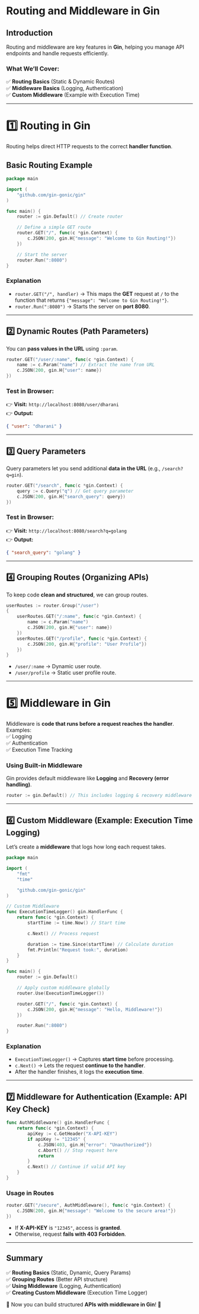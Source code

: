# **Routing and Middleware in Gin**

## **Introduction**

Routing and middleware are key features in **Gin**, helping you manage API endpoints and handle requests efficiently.

### **What We’ll Cover:**

✅ **Routing Basics** (Static & Dynamic Routes)  
✅ **Middleware Basics** (Logging, Authentication)  
✅ **Custom Middleware** (Example with Execution Time)

---

# **1️⃣ Routing in Gin**

Routing helps direct HTTP requests to the correct **handler function**.

## **Basic Routing Example**

```go filename="main.go" copy
package main

import (
    "github.com/gin-gonic/gin"
)

func main() {
    router := gin.Default() // Create router

    // Define a simple GET route
    router.GET("/", func(c *gin.Context) {
        c.JSON(200, gin.H{"message": "Welcome to Gin Routing!"})
    })

    // Start the server
    router.Run(":8080")
}
```

### **Explanation**

- `router.GET("/", handler)` → This maps the **GET** request at `/` to the function that returns `{"message": "Welcome to Gin Routing!"}`.
- `router.Run(":8080")` → Starts the server on **port 8080**.

---

## **2️⃣ Dynamic Routes (Path Parameters)**

You can **pass values in the URL** using `:param`.

```go filename="main.go" copy
router.GET("/user/:name", func(c *gin.Context) {
    name := c.Param("name") // Extract the name from URL
    c.JSON(200, gin.H{"user": name})
})
```

### **Test in Browser:**

👉 **Visit:** `http://localhost:8080/user/dharani`  
👉 **Output:**

```json
{ "user": "dharani" }
```

---

## **3️⃣ Query Parameters**

Query parameters let you send additional **data in the URL** (e.g., `/search?q=gin`).

```go filename="main.go" copy
router.GET("/search", func(c *gin.Context) {
    query := c.Query("q") // Get query parameter
    c.JSON(200, gin.H{"search_query": query})
})
```

### **Test in Browser:**

👉 **Visit:** `http://localhost:8080/search?q=golang`  
👉 **Output:**

```json
{ "search_query": "golang" }
```

---

## **4️⃣ Grouping Routes (Organizing APIs)**

To keep code **clean and structured**, we can group routes.

```go filename="main.go" copy
userRoutes := router.Group("/user")
{
    userRoutes.GET("/:name", func(c *gin.Context) {
        name := c.Param("name")
        c.JSON(200, gin.H{"user": name})
    })
    userRoutes.GET("/profile", func(c *gin.Context) {
        c.JSON(200, gin.H{"profile": "User Profile"})
    })
}
```

- `/user/:name` → Dynamic user route.
- `/user/profile` → Static user profile route.

---

# **5️⃣ Middleware in Gin**

Middleware is **code that runs before a request reaches the handler**.  
Examples:  
✅ Logging  
✅ Authentication  
✅ Execution Time Tracking

### **Using Built-in Middleware**

Gin provides default middleware like **Logging** and **Recovery (error handling)**.

```go filename="main.go" copy
router := gin.Default() // This includes logging & recovery middleware
```

---

## **6️⃣ Custom Middleware (Example: Execution Time Logging)**

Let’s create a **middleware** that logs how long each request takes.

```go filename="main.go" copy
package main

import (
    "fmt"
    "time"

    "github.com/gin-gonic/gin"
)

// Custom Middleware
func ExecutionTimeLogger() gin.HandlerFunc {
    return func(c *gin.Context) {
        startTime := time.Now() // Start time

        c.Next() // Process request

        duration := time.Since(startTime) // Calculate duration
        fmt.Println("Request took:", duration)
    }
}

func main() {
    router := gin.Default()

    // Apply custom middleware globally
    router.Use(ExecutionTimeLogger())

    router.GET("/", func(c *gin.Context) {
        c.JSON(200, gin.H{"message": "Hello, Middleware!"})
    })

    router.Run(":8080")
}
```

### **Explanation**

- `ExecutionTimeLogger()` → Captures **start time** before processing.
- `c.Next()` → Lets the request **continue to the handler**.
- After the handler finishes, it logs the **execution time**.

---

## **7️⃣ Middleware for Authentication (Example: API Key Check)**

```go filename="main.go" copy
func AuthMiddleware() gin.HandlerFunc {
    return func(c *gin.Context) {
        apiKey := c.GetHeader("X-API-KEY")
        if apiKey != "12345" {
            c.JSON(403, gin.H{"error": "Unauthorized"})
            c.Abort() // Stop request here
            return
        }
        c.Next() // Continue if valid API key
    }
}
```

### **Usage in Routes**

```go filename="main.go" copy
router.GET("/secure", AuthMiddleware(), func(c *gin.Context) {
    c.JSON(200, gin.H{"message": "Welcome to the secure area!"})
})
```

- If **X-API-KEY** is `"12345"`, access is **granted**.
- Otherwise, request **fails with 403 Forbidden**.

---

## **Summary**

✅ **Routing Basics** (Static, Dynamic, Query Params)  
✅ **Grouping Routes** (Better API structure)  
✅ **Using Middleware** (Logging, Authentication)  
✅ **Creating Custom Middleware** (Execution Time Logger)

🔹 Now you can build structured **APIs with middleware in Gin**! 🚀
